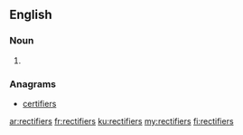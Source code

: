 ==English==

===Noun===
{{head|en|plural}}

# {{plural of|rectifier|lang=en}}

===Anagrams===
* [[certifiers#English|certifiers]]

[[ar:rectifiers]]
[[fr:rectifiers]]
[[ku:rectifiers]]
[[my:rectifiers]]
[[fi:rectifiers]]